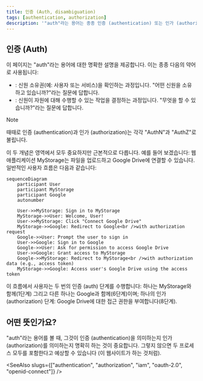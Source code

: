 ```yaml
---
title: 인증 (Auth, disambiguation)
tags: [authentication, authorization]
description: '"auth"라는 용어는 종종 인증 (authentication) 또는 인가 (authorization)를 나타내는 약어로 사용됩니다. 이 개념들은 관련이 있지만 근본적으로 다릅니다.'
---
```


## 인증 (Auth)

이 페이지는 "auth"라는 용어에 대한 명확한 설명을 제공합니다. 이는 종종 다음의 약어로 사용됩니다:

- <Ref slug="authentication" />: 신원 소유권(예: 사용자 또는 서비스)을 확인하는 과정입니다. "어떤 신원을 소유하고 있습니까?"라는 질문에 답합니다.
- <Ref slug="authorization" />: 신원이 자원에 대해 수행할 수 있는 작업을 결정하는 과정입니다. "무엇을 할 수 있습니까?"라는 질문에 답합니다.

> [!Note]
> 때때로 인증 (authentication)과 인가 (authorization)는 각각 "AuthN"과 "AuthZ"로 불립니다.

이 두 개념은 <Ref slug="iam" /> 영역에서 모두 중요하지만 근본적으로 다릅니다. 예를 들어 보겠습니다: 웹 애플리케이션 MyStorage는 파일을 업로드하고 Google Drive에 연결할 수 있습니다. 일반적인 사용자 흐름은 다음과 같습니다:

```mermaid
sequenceDiagram
    participant User
    participant MyStorage
    participant Google
    autonumber

    User->>MyStorage: Sign in to MyStorage
    MyStorage->>User: Welcome, User!
    User->>MyStorage: Click "Connect Google Drive"
    MyStorage->>Google: Redirect to Google<br />with authorization request
    Google->>User: Prompt the user to sign in
    User->>Google: Sign in to Google
    Google->>User: Ask for permission to access Google Drive
    User->>Google: Grant access to MyStorage
    Google->>MyStorage: Redirect to MyStorage<br />with authorization data (e.g., access token)
    MyStorage->>Google: Access user's Google Drive using the access token
```

이 흐름에서 사용자는 두 번의 인증 (auth) 단계를 수행합니다: 하나는 MyStorage와 함께(1단계) 그리고 다른 하나는 Google과 함께(6단계)이며; 하나의 인가 (authorization) 단계: Google Drive에 대한 접근 권한을 부여합니다(8단계).

## 어떤 뜻인가요?

"auth"라는 용어를 볼 때, 그것이 인증 (authentication)을 의미하는지 인가 (authorization)를 의미하는지 명확히 하는 것이 중요합니다. 그렇지 않으면 두 프로세스 모두를 포함한다고 예상할 수 있습니다 (이 웹사이트가 하는 것처럼).

<SeeAlso slugs={["authentication", "authorization", "iam", "oauth-2.0", "openid-connect"]} />
